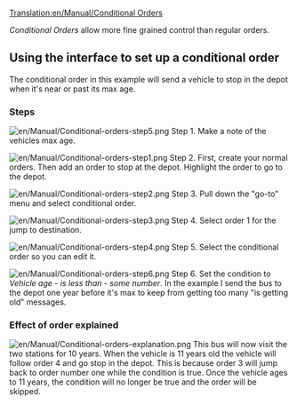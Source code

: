 [[Translation:en/Manual/Conditional Orders]]
{{en/Manual/Tutorial/Navigation}}{{en/Manual/Navigation}}

''Conditional Orders'' allow more fine grained control than regular orders.

== Using the interface to set up a conditional order ==

The conditional order in this example will send a vehicle to stop in the depot when it's near or past its max age.
===Steps===
[[File:en/Manual/Conditional-orders-step5.png|left]]
Step 1.
Make a note of the vehicles max age.

[[File:en/Manual/Conditional-orders-step1.png|left]]
Step 2.
First, create your normal orders. Then add an order to stop at the depot. Highlight the order to go to the depot.

[[File:en/Manual/Conditional-orders-step2.png|left]]
Step 3.
Pull down the "go-to" menu and select conditional order.

[[File:en/Manual/Conditional-orders-step3.png|left]]
Step 4.
Select order 1 for the jump to destination.

[[File:en/Manual/Conditional-orders-step4.png|left]]
Step 5.
Select the conditional order so you can edit it.


[[File:en/Manual/Conditional-orders-step6.png|left]]
Step 6.
Set the condition to ''Vehicle age'' - ''is less than'' - ''some number''. In the example I send the bus to the depot one year before it's max to keep from getting too many "is getting old" messages.
<br clear="all" />

===Effect of order explained===
[[File:en/Manual/Conditional-orders-explanation.png|left]]
This bus will now visit the two stations for 10 years. When the vehicle is 11 years old the vehicle will follow order 4 and go stop in the depot.
This is because order 3 will jump back to order number one while the condition is true. Once the vehicle ages to 11 years, the condition will no longer be true and the order will be skipped.